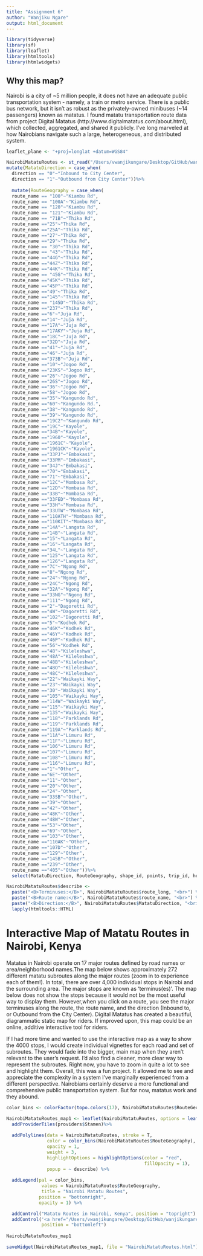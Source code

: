 ```yaml
---
title: "Assignment 6"
author: "Wanjiku Ngare"
output: html_document
---
```

```r
library(tidyverse)
library(sf)
library(leaflet)
library(htmltools)
library(htmlwidgets)
```

## Why this map?

Nairobi is a city of ~5 million people, it does not have an adequate public transportation system - namely, a train or metro service. There is a public bus network, but it isn't as robust as the  privately-owned minibuses (~14 passengers) known as matatus. I found matatu transportation route data from project Digital Matatus (http://www.digitalmatatus.com/about.html), which collected, aggregated, and shared it publicly. I've long marveled at how Nairobians navigate such a large, heterogeneous, and distributed system.

```r
leaflet_plane <- "+proj=longlat +datum=WGS84"

NairobiMatatuRoutes <- st_read("/Users/vwanjikungare/Desktop/GitHub/wanjikungare-vis/GIS_Matatu Line_2019")%>% 
mutate(MatatuDirection = case_when(
  direction == "0"~"Inbound to City Center",
  direction == "1"~"Outbound from City Center"))%>% 
  
  mutate(RouteGeography = case_when(
  route_name == "100"~"Kiambu Rd",
  route_name == "100A"~"Kiambu Rd",
  route_name == "120"~"Kiambu Rd",
  route_name == "121"~"Kiambu Rd",
  route_name == "71B"~"Thika Rd",
  route_name =="25"~"Thika Rd",
  route_name =="25A"~"Thika Rd",
  route_name =="27"~"Thika Rd",
  route_name =="29"~"Thika Rd",
  route_name == "30"~"Thika Rd",
  route_name == "43"~"Thika Rd",
  route_name =="44G"~"Thika Rd",
  route_name =="44Z"~"Thika Rd",
  route_name =="44K"~"Thika Rd", 
  route_name == "45G"~"Thika Rd", 
  route_name =="45K"~"Thika Rd",
  route_name =="45P"~"Thika Rd",
  route_name =="49"~"Thika Rd",
  route_name =="145"~"Thika Rd",
  route_name == "145D"~"Thika Rd",
  route_name =="237"~"Thika Rd",
  route_name =="6"~"Juja Rd",
  route_name =="14"~"Juja Rd",
  route_name =="17A"~"Juja Rd",
  route_name =="17AKY"~"Juja Rd",
  route_name =="18C"~"Juja Rd",
  route_name =="32D"~"Juja Rd",
  route_name =="41"~"Juja Rd",
  route_name =="46"~"Juja Rd",
  route_name =="373B"~"Juja Rd",
  route_name =="10"~"Jogoo Rd",
  route_name =="23KS"~"Jogoo Rd",
  route_name =="26"~"Jogoo Rd",
  route_name =="26S"~"Jogoo Rd",
  route_name =="36"~"Jogoo Rd",
  route_name =="58"~"Jogoo Rd",
  route_name =="35"~"Kangundo Rd",
  route_name =="60"~"Kangundo Rd.",
  route_name =="38"~"Kangundo Rd",
  route_name =="39"~"Kangundo Rd",
  route_name =="19C2"~"Kangundo Rd",
  route_name =="19C"~"Kayole",
  route_name =="34B"~"Kayole",
  route_name =="1960"~"Kayole",
  route_name =="1961C"~"Kayole",
  route_name =="1961CK"~"Kayole",
  route_name =="33PJ"~"Embakasi",
  route_name =="33PM"~"Embakasi",
  route_name =="34J"~"Embakasi",
  route_name =="70"~"Embakasi",
  route_name =="71"~"Embakasi",
  route_name =="12C"~"Mombasa Rd",
  route_name =="12D"~"Mombasa Rd",
  route_name =="33B"~"Mombasa Rd",
  route_name =="33FED"~"Mombasa Rd",
  route_name =="33H"~"Mombasa Rd",
  route_name =="33UTW"~"Mombasa Rd",
  route_name =="110ATH"~"Mombasa Rd",
  route_name =="110KIT"~"Mombasa Rd",
  route_name =="14A"~"Langata Rd",
  route_name =="14B"~"Langata Rd",
  route_name =="15"~"Langata Rd",
  route_name =="16"~"Langata Rd",
  route_name =="34L"~"Langata Rd",
  route_name =="125"~"Langata Rd",
  route_name =="126"~"Langata Rd",
  route_name =="7C"~"Ngong Rd",
  route_name =="8"~"Ngong Rd",
  route_name =="24"~"Ngong Rd",
  route_name =="24C"~"Ngong Rd",
  route_name =="32A"~"Ngong Rd",
  route_name =="33NG"~"Ngong Rd",
  route_name =="111"~"Ngong Rd",
  route_name =="2"~"Dagoretti Rd",
  route_name =="4W"~"Dagoretti Rd",
  route_name =="102"~"Dagoretti Rd",
  route_name =="5"~"Kodhek Rd",
  route_name =="46K"~"Kodhek Rd",
  route_name =="46Y"~"Kodhek Rd",
  route_name =="46P"~"Kodhek Rd",
  route_name =="56"~"Kodhek Rd",
  route_name =="48"~"Kileleshwa",
  route_name =="48A"~"Kileleshwa",
  route_name =="48B"~"Kileleshwa",
  route_name =="48O"~"Kileleshwa",
  route_name =="48C"~"Kileleshwa",
  route_name =="22"~"Waikayki Way",
  route_name =="23"~"Waikayki Way",
  route_name =="30"~"Waikayki Way",
  route_name =="105"~"Waikayki Way",
  route_name =="114W"~"Waikayki Way",
  route_name =="115"~"Waikayki Way",
  route_name =="135"~"Waikayki Way",
  route_name =="118"~"Parklands Rd",
  route_name =="119"~"Parklands Rd",
  route_name =="119A"~"Parklands Rd",
  route_name =="11A"~"Limuru Rd",
  route_name =="11F"~"Limuru Rd",
  route_name =="106"~"Limuru Rd",
  route_name =="107"~"Limuru Rd",
  route_name =="108"~"Limuru Rd",
  route_name =="116"~"Limuru Rd",
  route_name =="1"~"Other",
  route_name =="6E"~"Other",
  route_name =="11"~"Other",
  route_name =="20"~"Other",
  route_name =="24"~"Other",
  route_name =="33SB"~"Other",
  route_name =="39"~"Other",
  route_name =="42"~"Other",
  route_name =="48K"~"Other",
  route_name =="48W"~"Other",
  route_name =="53"~"Other",
  route_name =="69"~"Other",
  route_name =="103"~"Other",
  route_name =="110AK"~"Other",
  route_name =="107D"~"Other",
  route_name =="129"~"Other",
  route_name =="145B"~"Other",
  route_name =="239"~"Other",
  route_name =="405"~"Other"))%>% 
  select(MatatuDirection, RouteGeography, shape_id, points, trip_id, headsign, route_id, route_name, route_long, geometry)
```

```r
NairobiMatatuRoutes$describe <- 
  paste("<B>Terminuses:</B>", NairobiMatatuRoutes$route_long, "<br>") %>% 
  paste("<B>Route name:</B>", NairobiMatatuRoutes$route_name, "<br>") %>% 
  paste("<B>Direction:</B>", NairobiMatatuRoutes$MatatuDirection, "<br>") %>% 
  lapply(htmltools::HTML)
```

# Interactive Map of Matatu Routes in Nairobi, Kenya

Matatus in Nairobi operate on 17 major routes defined by road names or area/neighborhood names.The map below shows approximately 272 different matatu subroutes along the major routes (zoom in to experience each of them!). In total, there are over 4,000 individual stops in Nairobi  and the surrounding area. The major stops are known as 'terminus(es)'. The map below does not show the stops because it would not be the most useful way to display them. However,when you click on a route, you see the major terminuses along the route, the route name, and the direction (Inbound to, or Outbound from the City Center). Digital Matatus has created a beautiful, diagrammatic static  map for riders. If improved upon, this map could be an online, additive interactive tool for riders.   

If I  had more time and wanted to use the interactive map as a way to show the 4000 stops, I would create individual vignettes for each road and set of subroutes. They would fade into the bigger, main map when they aren't relevant to the user's request. I'd also find a cleaner, more clear way to represent the subroutes. Right now, you have to zoom in quite a lot to see and highlight them. Overall, this was a fun project. It allowed me to see and appreciate the complexity in a system I've marginally experienced from a different perspective. Nairobians certainly deserve a more functional and comprehensive public transportation system. But for now, matatus work and they abound.
```r

color_bins <- colorFactor(topo.colors(17), NairobiMatatuRoutes$RouteGeography)

NairobiMatatuRoutes_map1 <- leaflet(NairobiMatatuRoutes, options = leafletOptions(minZoom = 10, maxZoom = 20))%>%
  addProviderTiles(providers$Stamen)%>%
  
  addPolylines(data = NairobiMatatuRoutes, stroke = T,
               color = color_bins(NairobiMatatuRoutes$RouteGeography),
               opacity = 1,
               weight = 3,
               highlightOptions = highlightOptions(color = "red",
                                                   fillOpacity = 1),
               popup = ~ describe) %>%
 
  addLegend(pal = color_bins,
             values = NairobiMatatuRoutes$RouteGeography,
             title = "Nairobi Matatu Routes",
            position = "bottomright",
            opacity = 1) %>%

  addControl("Matatu Routes in Nairobi, Kenya", position = "topright") %>%
  addControl('<a href="/Users/vwanjikungare/Desktop/GitHub/wanjikungare-vis/GIS_Matatu Line_2019">Data source</a>',
             position = "bottomleft")
  
NairobiMatatuRoutes_map1
```

```r
saveWidget(NairobiMatatuRoutes_map1, file = "NairobiMatatuRoutes.html")
```























